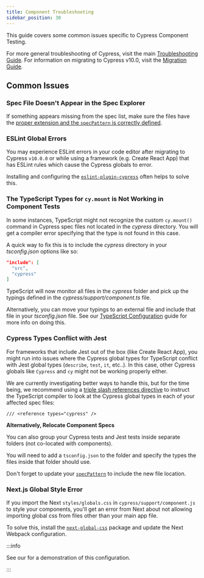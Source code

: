 ```yaml
---
title: Component Troubleshooting
sidebar_position: 30
---
```


<CtBetaAlert></CtBetaAlert>

This guide covers some common issues specific to Cypress Component Testing.

For more general troubleshooting of Cypress, visit the main
[Troubleshooting Guide](/guides/references/troubleshooting). For information on
migrating to Cypress v10.0, visit the
[Migration Guide](/guides/references/migration-guide#Migrating-to-Cypress-version-10-0).

## Common Issues

### Spec File Doesn't Appear in the Spec Explorer

If something appears missing from the spec list, make sure the files have the
[proper extension and the `specPattern` is correctly defined](/guides/component-testing/component-framework-configuration#Spec-Pattern-for-Component-Tests).

### ESLint Global Errors

You may experience ESLint errors in your code editor after migrating to Cypress
`v10.0.0` or while using a framework (e.g. Create React App) that has ESLint
rules which cause the Cypress globals to error.

Installing and configuring the
[`eslint-plugin-cypress`](https://www.npmjs.com/package/eslint-plugin-cypress)
often helps to solve this.

### The TypeScript Types for `cy.mount` is Not Working in Component Tests

In some instances, TypeScript might not recognize the custom `cy.mount()`
command in Cypress spec files not located in the _cypress_ directory. You will
get a compiler error specifying that the type is not found in this case.

A quick way to fix this is to include the _cypress_ directory in your
_tsconfig.json_ options like so:

```json
"include": [
  "src",
  "cypress"
]
```

TypeScript will now monitor all files in the _cypress_ folder and pick up the
typings defined in the _cypress/support/component.ts_ file.

Alternatively, you can move your typings to an external file and include that
file in your _tsconfig.json_ file. See our
[TypeScript Configuration](guides/tooling/typescript-support#Using-an-External-Typings-File)
guide for more info on doing this.

### Cypress Types Conflict with Jest

For frameworks that include Jest out of the box (like Create React App), you
might run into issues where the Cypress global types for TypeScript conflict
with Jest global types (`describe`, `test`, `it`, etc..). In this case, other
Cypress globals like `Cypress` and `cy` might not be working properly either.

We are currently investigating better ways to handle this, but for the time
being, we recommend using a
[triple slash references directive](https://www.typescriptlang.org/docs/handbook/triple-slash-directives.html#-reference-types-)
to instruct the TypeScript compiler to look at the Cypress global types in each
of your affected spec files:

```
/// <reference types="cypress" />
```

<!--
Some frameworks or libraries are strongly opinionated about TypeScript
configuration. For example, Create React App assumes the root level
`tsconfig.json` is the source of truth for compiling your application. CRA comes
with Jest integrated, but does not support additional tsconfig files.

:::info

**⚠️ There is currently an open CRA issue about this:**

- [Multiple TS compiler settings in CRA](https://github.com/facebook/create-react-app/issues/6023)
- [How this affects users of Cypress, Storybook, etc](https://github.com/facebook/create-react-app/issues/6023#issuecomment-1121363489)

:::
-->

**Alternatively, Relocate Component Specs**

You can also group your Cypress tests and Jest tests inside separate folders
(not co-located with components).

You will need to add a `tsconfig.json` to the folder and specify the types the
files inside that folder should use.

Don't forget to update your
[`specPattern`](https://docs.cypress.io/guides/references/configuration#component)
to include the new file location.

### Next.js Global Style Error

If you import the Next `styles/globals.css` in `cypress/support/component.js` to
style your components, you'll get an error from Next about not allowing
importing global css from files other than your main app file.

To solve this, install the
[`next-global-css`](https://www.npmjs.com/package/next-global-css) package and
update the Next Webpack configuration.

:::info

See our <Icon inline="true" name="github" callout="example Next.js application" url="https://github.com/cypress-io/cypress-component-testing-apps/blob/main/react-next12-ts/next.config.js" /> for a demonstration of this configuration.

:::
